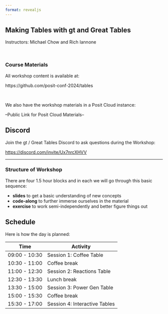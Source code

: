 ```yaml
---
format: revealjs
---
```


## Making Tables with gt and Great Tables

Instructors: Michael Chow and Rich Iannone

<br>

### Course Materials

All workshop content is available at:

https://github.com/posit-conf-2024/tables

<br>

We also have the workshop materials in a Posit Cloud instance:

--Public Link for Posit Cloud Materials--

## Discord

Join the gt / Great Tables Discord to ask questions during the Workshop:

<https://discord.com/invite/Ux7nrcXHVV>

---


### Structure of Workshop

There are four 1.5 hour blocks and in each we will go through this basic sequence:

- **slides** to get a basic understanding of new concepts
- **code-along** to further immerse ourselves in the material
- **exercise** to work semi-independently and better figure things out

## Schedule

Here is how the day is planned:

| Time	        | Activity                        |
|---------------|---------------------------------|
| 09:00 - 10:30 | Session 1: Coffee Table         |
| 10:30 - 11:00	| Coffee break                    |
| 11:00 - 12:30	| Session 2: Reactions Table      |
| 12:30 - 13:30	| Lunch break                     |
| 13:30 - 15:00	| Session 3: Power Gen Table      |
| 15:00 - 15:30	| Coffee break                    |
| 15:30 - 17:00	| Session 4: Interactive Tables   |
